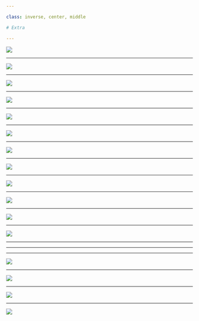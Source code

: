 ```yaml
---

class: inverse, center, middle

# Extra

---
```


<img src="img/6ways-semantic-substrate.jpg">



---


<img src="img/directed-and-undirected.jpg">


---


<img src="img/directed-graph-2.jpeg">


---


<img src="img/directed-graph-representation.jpeg">


---


<img src="img/directed-graph.jpeg">


---


<img src="img/directed.png">


---


<img src="img/eulerian-definition.jpeg">


---


<img src="img/how-to-walk-a-graph.jpeg">


---


<img src="img/representing-graphs-titile.jpeg">


---


<img src="img/seven-bridges-graph.jpeg">


---


<img src="img/seven-bridges-historical.jpeg">


---


<img src="img/traversing-theory.jpeg">


---





---





---


<img src="img/undirected-graph-representation.jpeg">


---


<img src="img/undirected-graph-social-network.jpeg">


---


<img src="img/uniderected.png">


---

<img src="img/1_cS26jONjjQ5ACImJmHhtqg.jpeg">
